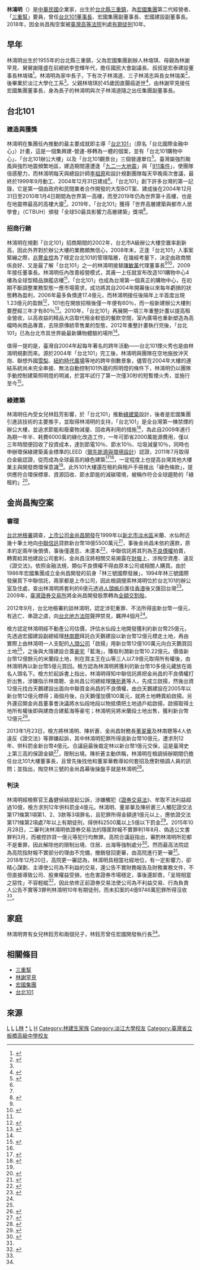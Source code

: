 {{otheruses|subject=台灣企業家|other=[[鳳飛飛|鳳飛飛]]的二哥、台灣綜藝節目製作人|林鴻明 (製作人)}}
{{Infobox Officeholder
| name = 林鴻明
| image =2006Taipei101RunUp_Opening-07.jpg
| date of birth = {{birth year and age|1955}}
| nationality = {{ROC}}
| birth_place = {{ROC}}[[臺灣省|臺灣省]][[臺北縣|臺北縣]][[三重鎮|三重鎮]]
| party  = 
| spouse = 林王淑蓉<ref name="暫代"/>
| children =
| parents = [[林堉琪|林堉琪]]（父）<br>[[林謝罕見|林謝罕見]]（母）
| relatives =[[林鴻志|林鴻志]]（弟）<br>[[林鴻道|林鴻道]]（弟）
| occupation =企業家
| networth = 
| religion  = 
| nickname = 
| educate=[[淡江大學|淡江大學]]化學工程與材料工程學系
| past ={{plainlist |
*台北101總經理
*台北101董事長
*《大成報》董事長
*德霖技術學院董事
*宏國建設副董事長
}}
}}
'''林鴻明'''（{{bd|1955年||||}}）是[[中華民國|中華民國]]企業家，出生於[[台北縣|台北縣]][[三重鎮|三重鎮]]，為[[宏國集團|宏國集團]]第二代經營者、「[[三重幫|三重幫]]」要員，曾任[[台北101|台北101]][[董事長|董事長]]、宏國集團副董事長、宏國建設副董事長。2018年，因金尚昌掏空案被[[臺灣高等法院|臺灣高等法院]]判處[[有期徒刑|有期徒刑]]10年。

==早年==
林鴻明出生於1955年的台北縣三重鎮，父為宏國集團創辦人林堉琪、母親為林謝罕見、舅舅謝隆盛在前總統李登輝年代，擔任國民大會副議長、叔叔是宏泰建設董事長林堉璘<ref name="財經中心2012">{{cite news |title=林鴻明出生房產二代 參與101建設政商關係佳 |url=https://www.ettoday.net/news/20120927/108102.htm |accessdate=2019-12-29 |work=www.ettoday.net |language=zh |archive-date=2020-04-04 |archive-url=https://web.archive.org/web/20200404185210/https://www.ettoday.net/news/20120927/108102.htm |dead-url=no }}</ref>。林鴻明為家中長子，下有次子林鴻道、三子林鴻志與長女林瑞美<ref name="台灣第一女富豪">{{cite web |title=台灣第一女富豪（下） |url=http://big5.china.com.cn/chinese/TCC/haixia/19689.htm |website=big5.china.com.cn |accessdate=2019-10-19 |archiveurl=https://web.archive.org/web/20191019164310/http://big5.china.com.cn/chinese/TCC/haixia/19689.htm |archivedate=2019-10-19 |language=zh}}</ref>，後畢業於淡江大學化工系<ref name="蘋果交保"/>。父親林堉琪於45歲因直腸癌逝世<ref name="三立">{{cite news |title=林家三重幫大地主！林鴻明、林鴻道兄弟聯手打造宏國集團 |url=https://www.setn.com/News.aspx?NewsID=80970 |accessdate=2019-10-19 |work=www.setn.com |date=2015-06-17 |archiveurl=https://web.archive.org/web/20191019163652/https://www.setn.com/News.aspx?NewsID=80970 |archivedate=2019-10-19 |language=zh}}</ref>，由林謝罕見接任宏國集團董事長，身為長子的林鴻明與次子林鴻道隨之出任集團副董事長。

==台北101==
===建造與獲獎===
林鴻明在集團任內推動的最主要成就即主導「[[台北101|台北101]]」（原名「台北國際金融中心」）計畫，這是一個集興建-營運-移轉為一體的個案，並有「台北101購物中心」、「台北101辦公大樓」以及「台北101觀景台」三個營運單位<ref name="CTBUH">{{cite journal |author1=Harace Lin |coauthors=Yvonne Lin |title=Taipei 101 Striving to be a Sustainable Skyscraper |journal=CTBUH |date=2012 |publisher=CTBUH 2012 9th World Congress, Shanghai |language=zh}}</ref>{{rp|66}}。臺灣屬強烈颱風與強烈地震頻繁地區，建造期間還遭逢「[[九二一大地震|九二一大地震]]」與「[[911事件|911事件]]」，使團隊倍感壓力，而林鴻明每天與總設計師[[李祖原|李祖原]]和設計規劃團隊每天早晚兩次會議，最終於1999年9月動工、2004年12月31日建成<ref name="chinapost101"/>。「台北101」創下許多台灣的第一記錄，它是第一個由政府和民間業者合作開發的大型BOT案、建成後在2004年12月31日至2010年1月4日期間為世界第一高樓，而至2019年仍為世界第十高樓，也是在地震帶最高的高樓大廈<ref name="chinapost101"/>。2019年，「台北101」獲得「世界高層建築與都市人居學會」（CTBUH）頒發「全球50最具影響力高層建築」獎項<ref name="chinapost101">{{cite news |title=台北101獲頒「全球50最具影響力高層建築」 宏國關係事業副董事長林鴻明圓夢踏實 見證建樓21年 |url=http://www.chinapost101.com/2019/12/10150-21.html |accessdate=2019-12-29 |language=zh |archive-date=2020-09-18 |archive-url=https://web.archive.org/web/20200918144548/http://www.chinapost101.com/2019/12/10150-21.html |dead-url=no }}</ref>。
===招商行銷===
林鴻明在規劃「台北101」招商期間的2002年，台北市A級辦公大樓空置率創新高，因此外界對於辦公大樓的業務頗無信心，2008年末，正逢「台北101」人事案緊繃之際，[[兆豐金控|兆豐金控]]為了穩定台北101的管理階層，在幾經考量下，決定由政商關係良好、又是最了解「台北101」之一的林鴻明接替[[陳敏薰|陳敏薰]]代理董事長<ref name="財經中心2012"/><ref name="暫代">{{cite news |author1=陳瑩欣、張嘉伶 |title=林鴻明暫代101董座至春節後 |url=https://tw.finance.appledaily.com/daily/20090101/31279567/ |accessdate=2019-10-15 |work=蘋果新聞網 |archiveurl=https://web.archive.org/web/20191015033032/https://tw.finance.appledaily.com/daily/20090101/31279567/ |archivedate=2019-10-15 |language=zh}}</ref>，2009年接任董事長。林鴻明任內改善經營模式，其甫一上任就宣布改造101購物中心4樓為全球型精品旗艦店樓<ref name="財經中心2012"/>，「台北101」也成為台灣第一個真正的購物中心，在初期不斷調整業務型態一應市場需求，成功將其自2004年開幕後以來每年虧損的狀態轉為盈利，2006年最多負債達17.4億元，而林鴻明接任後隔年上半首度出現1.23億元的盈餘<ref>{{cite web |author1=陳韋璇 |title=林鴻明 台北101強力推手 從顛峰跌落谷底 |url=https://news.housefun.com.tw/news/article/1994488619.html |website=好房網News |accessdate=2019-10-14 |archiveurl=https://web.archive.org/web/20191014183127/https://news.housefun.com.tw/news/article/1994488619.html |archivedate=2019-10-14 |language=zh |date=2012-09-28}}</ref>，101也在開放招租後僅一年便有60％，而一般新建辦公大樓則要歷經三年才有80％<ref>{{cite journal |author1=蔣士棋 |title=101招租 世界級挑戰 |journal=天下雜誌 |issue=336 |url=https://www.cw.com.tw/article/article.action?id=5010218 |language=zh |access-date=2019-12-08 |archive-date=2020-04-04 |archive-url=https://web.archive.org/web/20200404185306/https://www.cw.com.tw/article/article.action?id=5010218 |dead-url=no }}</ref>。2010年，「台北101」再展開一項三年重整計畫以提高租金營收，以高收益的精品大店取代租金較低的餐飲空間，室內廣場也重新塑造為高檔時尚商品專賣，去除原傳統零售業的型態，2012年重整計畫執行完後，「台北101」已為台北市具世界級最新購物體驗的場所<ref name="CTBUH"/>{{rp|69}}。

值得一提的是，臺灣自2004年起每年著名的跨年活動——台北101煙火秀也是由林鴻明規劃而來。源於2004年「台北101」完工後，林鴻明與團隊在空地施放沖天炮、聯想外國[[悉尼|雪梨]]、[[紐約|紐約]][[時報廣場|時代廣場]]等地的跨年倒數景象，儘管在2004年大樓的連結系統尚未完全串接、無法自動控制101外牆的照明燈的條件下，林鴻明仍以團隊手動控制建築照明燈的明滅，於當年試行了第一次僅30秒的短暫煙火秀，並施行至今<ref>{{cite news |author1=謝振寶 |title=101煙火前身竟是沖天炮？林鴻明首度暢談高樓煙火冷知識 |url=https://ctee.com.tw/industrynews/activity/197172.html |accessdate=2019-12-30 |work=工商時報 |date=2019-12-26 |language=zh |archive-date=2020-04-04 |archive-url=https://web.archive.org/web/20200404185231/https://ctee.com.tw/industrynews/activity/197172.html |dead-url=no }}</ref>。

===綠建築===
林鴻明任內受女兒林鈺芳影響，於「台北101」推動[[綠建築|綠建築]]設計，後者是宏國集團引進該技術的主要推手，並取得林鴻明的支持，「台北101」是全台灣第一棟禁煙的辦公大樓，並追求節能和廢棄物減量、回收再利用的措施<ref name="CTBUH"/>{{rp|70}}，為此自2009年進行為期一年半、耗費6000萬的綠化改造工作，一年可節省2000萬能源費用，僅以三年時間便回收了投資成本，達到節電10％、節水10％、垃圾減量10％，同時也申辦環保綠建築黃金標準的LEED（[[領先能源與環境設計|領先能源與環境設計]]）認證，2011年7月取得白金級認證，從而成為全球最高的綠色建築<ref>{{cite web |title=砸6千萬 101挑戰LEED認證最高綠建築 |url=https://www.bnext.com.tw/article/12623/BN-ARTICLE-12623 |website=數位時代 |accessdate=2019-12-08 |language=zh |date=2009-11-03 |archive-date=2020-04-04 |archive-url=https://web.archive.org/web/20200404185235/https://www.bnext.com.tw/article/12623/BN-ARTICLE-12623 |dead-url=no }}</ref><ref name="#1">{{cite web |last1=Tsai |first1=Lulu |title=「我覺得綠建築或是永續，就是要在本質上相信這件事情，它其實是一種信仰。」宏國開發執行長林鈺芳暢談她對綠建築的信仰與實踐 |url=https://tw.asiatatler.com/society/我覺得綠建築或是永續就是你要在本質上相信這件事情它其實是一種信仰宏國開發執行長林鈺芳對綠建築的信仰與實踐 |website=Taiwan Tatler |accessdate=2019-10-19 |archiveurl=https://web.archive.org/web/20191019162444/https://tw.asiatatler.com/society/%E6%88%91%E8%A6%BA%E5%BE%97%E7%B6%A0%E5%BB%BA%E7%AF%89%E6%88%96%E6%98%AF%E6%B0%B8%E7%BA%8C%E5%B0%B1%E6%98%AF%E4%BD%A0%E8%A6%81%E5%9C%A8%E6%9C%AC%E8%B3%AA%E4%B8%8A%E7%9B%B8%E4%BF%A1%E9%80%99%E4%BB%B6%E4%BA%8B%E6%83%85%E5%AE%83%E5%85%B6%E5%AF%A6%E6%98%AF%E4%B8%80%E7%A8%AE%E4%BF%A1%E4%BB%B0%E5%AE%8F%E5%9C%8B%E9%96%8B%E7%99%BC%E5%9F%B7%E8%A1%8C%E9%95%B7%E6%9E%97%E9%88%BA%E8%8A%B3%E5%B0%8D%E7%B6%A0%E5%BB%BA%E7%AF%89%E7%9A%84%E4%BF%A1%E4%BB%B0%E8%88%87%E5%AF%A6%E8%B8%90 |archivedate=2019-10-19 |language=zh |date=2018-08-08}}</ref>，一定程度上也提高台灣其他大樓業主與開發商環保意識<ref name="CTBUH"/>{{rp|70}}。此外101大樓還在租約與租戶手冊推出「綠色條款」，提供應符合環保標章、資源回收、節水節能的減碳環境，被稱作符合全球趨勢的「綠租約」<ref>{{cite web |title=台北101與企業租戶 簽訂綠租約 |url=https://e-info.org.tw/node/71837 |website=台灣環境資訊協會-環境資訊中心 |accessdate=2019-12-08 |language=zh |archive-date=2020-04-04 |archive-url=https://web.archive.org/web/20200404185247/https://e-info.org.tw/node/71837 |dead-url=no }}</ref>。

==金尚昌掏空案==
===審理===
[[台北地檢署|台北地檢署]]調查，[[上市公司|上市公司]][[金尚昌開發|金尚昌開發]]在1999年以[[新北市|新北市]][[淡水區|淡水區]]米蘭、水仙附近幾十筆土地向[[中聯信託|中聯信託]]貸款新台幣18億5500萬元<ref name="社會中心">{{cite news |title=1小時籌到1億！台北101前董事長林鴻明晚間交保 |url=https://www.ettoday.net/news/20130124/156872.htm |accessdate=2019-10-19 |work=www.ettoday.net|archiveurl=https://web.archive.org/web/20150519062815/https://www.ettoday.net/news/20130124/156872.htm |archivedate=2015-05-19 |language=zh}}</ref>，事後金尚昌未依約還款，原本約定兩年後償債，事後僅還息、未還本<ref name="涉金尚昌掏空案">{{cite news |title=涉金尚昌掏空案／前101董座林鴻明 遭求刑12年 |url=https://ec.ltn.com.tw/article/paper/649186 |accessdate=2019-10-19 |work=ec.ltn.com.tw |date=2013-01-24 |archiveurl=https://web.archive.org/web/20191019140714/https://ec.ltn.com.tw/article/paper/649186 |archivedate=2019-10-19 |language=zh}}</ref>，中聯信託將其列為[[不良債權|不良債權]]拍賣，轉賣給其他建設公司套利，金尚昌沒將相關交易揭露在[[財報|財報]]上，涉掏空資產、違反《證交法》。依照金融法規，類似不良債權不得由原本公司或相關人購買。由於1986年宏國集團成立金尚昌開發的前身「林三號國際發展」，1994年林三號國際發展買下中聯信託，兩家都是上市公司，因此檢調搜索林鴻明位於台北101的辦公室及住處，查出林鴻明將套利的6億元透過[[人頭帳戶|人頭帳戶]]匯往[[香港|香港]]後又匯回台灣<ref name="罰金4億">{{cite news |title=涉掏空遭起訴 前101董座求刑12年、罰金4億 |url=https://news.ltn.com.tw/news/society/breakingnews/755745 |accessdate=2019-10-19 |work=自由電子報 |date=2013-01-23 |language=zh |archive-date=2019-10-19 |archive-url=https://web.archive.org/web/20191019145203/https://news.ltn.com.tw/news/society/breakingnews/755745 |dead-url=no }}</ref>。2009年，[[臺灣證券交易所|臺灣證券交易所]]將金尚昌開發股票轉為[[全額交割股|全額交割股]]。

2012年9月，台北地檢署約談林鴻明，認定涉犯重罪、不法所得逾新台幣一億元，有逃亡、串證之虞，向[[台北地方法院|台北地方法院]]聲押禁見，羈押4個月<ref name="涉金尚昌掏空案"/>。

檢方認定林鴻明經不動產公司估價，評估水仙段土地開發獲利約新台幣25億元，先透過宏國建設副總經理[[林南聰|林南聰]]拜託白天鵝建設以新台幣12億元標走土地，再由實際上由林鴻明一人支配的[[人頭公司|人頭公司]]「啟揚」用新台幣12億100萬元向白天鵝買回土地<ref name="王宏舜"/>，之後與大隱建設合蓋[[豪宅|豪宅]]「藍海」，賺取利潤新台幣10.22億元。價值新台幣12億餘元的米蘭段土地，則在買主王在山等三人以7.9億元取得所有權後，由林鴻明再以新台幣5億元買回。檢方認為林鴻明將獲利的新台幣10多億元藏放在兩名人頭名下。檢方於起訴書上指出，林鴻明得知中聯信託將把金尚昌的不良債權打折出售，涉嫌指示林南聰、金尚昌公司總經理[[陳祈蒼|陳祈蒼]]等人，先成立啟揚，然後出資12億元找白天鵝建設出面向中聯買金尚昌的不良債權，由白天鵝建設在2005年以新台幣12億元標得；兩個月後，白天鵝僅加價100萬元，就將土地轉賣給啟揚。另外還召開金尚昌董事會決議將水仙段地段以物抵債把土地過戶給啟揚，啟揚取得土地所有權後即與建商合建藍海等豪宅；林鴻明另將米蘭段土地出售，獲利新台幣12億元<ref name="好房網">{{cite news |title=宏國副董座林鴻明 掏空金尚昌輕判 |url=https://news.housefun.com.tw/news/article/160633110765.html |accessdate=2019-10-19 |work=好房網News |date=2015-10-28 |language=zh |archive-date=2020-04-04 |archive-url=https://web.archive.org/web/20200404185307/https://news.housefun.com.tw/news/article/160633110765.html |dead-url=no }}</ref>。

2013年1月23日，檢方將林鴻明、陳祈蒼、金尚昌財務長[[董翠華|董翠華]]及林南聰等4人依違反《證交法》等罪嫌起訴，其中林鴻明犯罪所得逾新台幣10億元，遭求刑12年、併科罰金新台幣4億元。合議庭最後裁定林以新台幣1億元交保，這是臺灣史上第三高的保證金額<ref name="蘋果交保">{{cite news |title=101前董座 1億天價交保 |url=https://tw.appledaily.com/headline/daily/20130125/34793141/ |accessdate=2019-10-19 |work=蘋果新聞網 |date=2013-01-25 |archiveurl=https://web.archive.org/web/20191019163049/https://tw.appledaily.com/headline/daily/20130125/34793141/ |archivedate=2019-10-19 |language=zh}}</ref>，限制出境。陳祈蒼主動供稱，林鴻明在檢調偵辦期間仍擔任台北101大樓董事長，且曾先後找他和董翠華教導如何套招及應對檢調人員的訊問；並指出，掏空林三號的金尚昌幕後操盤手就是林鴻明<ref name="污點證人">{{cite news |title=涉掏空金尚昌10億 前101董座林鴻明求刑12年 |url=https://www.ettoday.net/news/20130123/156296.htm |accessdate=2019-10-19 |work=www.ettoday.net |language=zh |archive-date=2020-04-04 |archive-url=https://web.archive.org/web/20200404185317/https://www.ettoday.net/news/20130123/156296.htm |dead-url=no }}</ref>。

===判決===
林鴻明經檢察官王鑫健偵結提起公訴，涉嫌觸犯《[[證券交易法_(中華民國)|證券交易法]]》、牟取不法利益超過10億，檢方求刑12年併科罰金4億元。林鴻明、董翠華及陳祈蒼三人觸犯證交法第171條第1項第1、2、3款等3項罪名，且犯罪所得金額達1億元以上，應依證交法第171條第2項處7年以上有期徒刑，得併科2500萬以上5億以下罰金<ref name="一審">{{cite news |author1=張國仁 |title=101前董座林鴻明 求刑12年 |url=https://tw.news.yahoo.com/101%E5%89%8D%E8%91%A3%E5%BA%A7%E6%9E%97%E9%B4%BB%E6%98%8E-%E6%B1%82%E5%88%9112%E5%B9%B4-213000916.html |accessdate=2019-10-19 |work=tw.news.yahoo.com |archiveurl=https://web.archive.org/web/20191019162140/https://tw.news.yahoo.com/101%E5%89%8D%E8%91%A3%E5%BA%A7%E6%9E%97%E9%B4%BB%E6%98%8E-%E6%B1%82%E5%88%9112%E5%B9%B4-213000916.html |archivedate=2019-10-19 |language=zh}}</ref>。2015年10月28日，二審判決林鴻明依證券交易法的隱匿財報不實罪判1年8月、偽造公文書罪判3月，而被控詐貸一億元等犯行均無罪。高院合議庭指出，審酌林鴻明所犯都不是重罪，因此解除他的限制出境、住居、出海等強制處分<ref name="二審">{{cite news |title=前101董座被控掏空案 高院改輕判 - 自由財經 |url=https://ec.ltn.com.tw/article/paper/927559 |accessdate=2019-10-19 |work=ec.ltn.com.tw |date=2015-10-28 |archiveurl=https://web.archive.org/web/20181216142102/https://ec.ltn.com.tw/article/paper/927559 |archivedate=2018-12-16 |language=zh}}</ref>。然而最高法院認為高院指財報不實部分的理由不完備，撤銷發回更審，由高院進行更一審<ref name="王宏舜"/>。2018年12月20日，高院更一審認為，林鴻明具相當社經地位，有一定影響力，卻精心謀劃、主導使公司為不利益的交易，還公告不實財務報告及財務業務文件，不但直接導致公司、股東權益受損，也危害證券市場穩定，事後還卸責，「呈現相當之惡性」不容輕縱<ref name="王宏舜">{{cite news |author1=王宏舜 |title=林鴻明掏空「呈現相當之惡性」 更一審重判10年 |url=https://udn.com/news/story/7321/3547598 |accessdate=2019-10-19 |work=聯合新聞網 |archiveurl=https://web.archive.org/web/20190828111750/https://udn.com/news/story/7321/3547598 |archivedate=2019-08-28 |language=zh}}</ref>，因此依修正前證券交易法使公司為不利益交易、行為負責人公告不實等3罪判林鴻明10年有期徒刑，而未扣案的4億9746萬犯罪所得沒收<ref name="王宏舜"/>。

==家庭==
林鴻明育有女兒林鈺芳和兩個兒子，林鈺芳曾任宏國開發執行長<ref name="#1"/>。

==相關條目==
*[[三重幫|三重幫]]
*[[林謝罕見|林謝罕見]]
*[[宏國集團|宏國集團]]
*[[台北101|台北101]]

==來源==
{{reflist|3}}

{{start box}}
{{s-before|[[陳敏薰|陳敏薰]]}}
{{s-title|[[台北101|台北101]]董事長|2009年1月1日－2012年10月2日}}
{{s-after|[[宋文琪|宋文琪]]}}
{{end box}}
{{宏國集團}}

[[Category:台灣企業家|L]]
[[Category:台北101董事長|L]]
[[Category:三重幫|L林]]
[[Category:宏國集團|*]]
[[Category:台北市人|L]]
[[Category:林姓|H]]
[[Category:林建生家族|Category:林建生家族]]
[[Category:淡江大學校友|Category:淡江大學校友]]
[[Category:臺灣省立板橋高級中學校友|Category:臺灣省立板橋高級中學校友]]